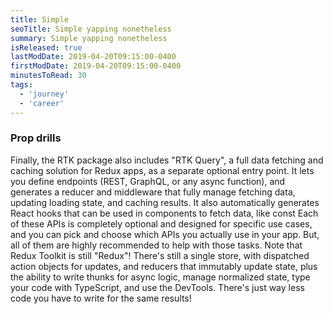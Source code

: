 ```yaml
---
title: Simple
seoTitle: Simple yapping nonetheless
summary: Simple yapping nonetheless
isReleased: true
lastModDate: 2019-04-20T09:15:00-0400
firstModDate: 2019-04-20T09:15:00-0400
minutesToRead: 30
tags:
  - 'journey'
  - 'career'
---
```

<H3 id="prop-drils">Prop drills</H3>
<C>
Finally, the RTK package also includes "RTK Query", a full data fetching and caching solution for Redux apps, as a separate optional entry point. It lets you define endpoints (REST, GraphQL, or any async function), and generates a reducer and middleware that fully manage fetching data, updating loading state, and caching results. It also automatically generates React hooks that can be used in components to fetch data, like const
<S2/>
Each of these APIs is completely optional and designed for specific use cases, and you can pick and choose which APIs you actually use in your app. But, all of them are highly recommended to help with those tasks.
<S2/>
Note that Redux Toolkit is still "Redux"! There's still a single store, with dispatched action objects for updates, and reducers that immutably update state, plus the ability to write thunks for async logic, manage normalized state, type your code with TypeScript, and use the DevTools. There's just way less code you have to write for the same results!
</C>

